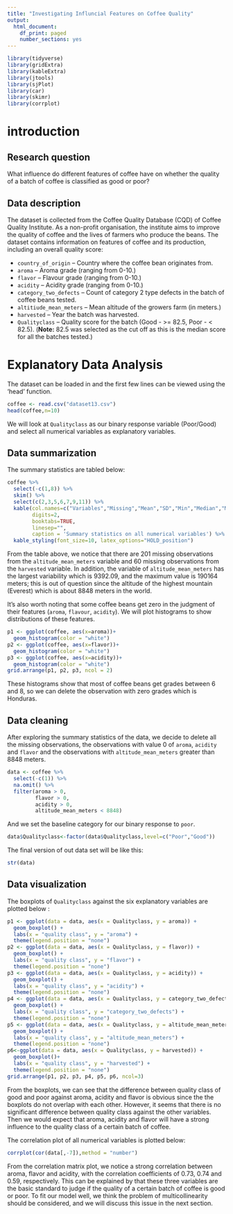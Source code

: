 ```yaml
---
title: "Investigating Influncial Features on Coffee Quality"
output: 
  html_document:
    df_print: paged
    number_sections: yes
---
```


```r
library(tidyverse)
library(gridExtra)
library(kableExtra)
library(jtools)
library(sjPlot)
library(car)
library(skimr)
library(corrplot)
```


# introduction

## Research question

What influence do different features of coffee have on whether the quality of a batch of coffee is classified as good or poor?

## Data description

The dataset is collected from the Coffee Quality Database (CQD) of Coffee Quality Institute. As a non-profit organisation, the institute aims to improve the quality of coffee and the lives of farmers who produce the beans. The dataset contains information on features of coffee and its production, including an overall quality score:  
 
* `country_of_origin` – Country where the coffee bean originates from.
* `aroma` – Aroma grade (ranging from 0-10.)
* `flavor` – Flavour grade (ranging from 0-10.)
* `acidity` – Acidity grade (ranging from 0-10.) 
* `category_two_defects` – Count of category 2 type defects in the batch of coffee beans tested.
* `altitiude_mean_meters` – Mean altitude of the growers farm (in meters.)
* `harvested` – Year the batch was harvested.
* `Qualityclass` – Quality score for the batch (Good - >= 82.5, Poor - < 82.5). (**Note:** 82.5 was selected as the cut off as this is the median score for all the batches tested.)


# Explanatory Data Analysis

The dataset can be loaded in and the first few lines can be viewed using the 'head' function. 

```r
coffee <- read.csv("dataset13.csv")
head(coffee,n=10)
```

We will look at `Qualityclass` as our binary response variable (Poor/Good) and select all numerical variables as explanatory variables. 

## Data summarization 

The summary statistics are tabled below:

```r
coffee %>%
  select(-c(1,8)) %>%
  skim() %>%
  select(c(2,3,5,6,7,9,11)) %>%
  kable(col.names=c("Variables","Missing","Mean","SD","Min","Median","Max"),
        digits=2,
        booktabs=TRUE, 
        linesep="",  
        caption = 'Summary statistics on all numerical variables') %>%
  kable_styling(font_size=10, latex_options="HOLD_position")
```

From the table above, we notice that there are 201 missing observations from the `altitude_mean_meters` variable and 60 missing observations from the `harvested` variable. In addition, the variable of `altitude_mean_meters` has the largest variability which is 9392.09, and the maximum value is 190164 meters; this is out of question since the altitude of the highest mountain (Everest) which is about 8848 meters in the world.

It's also worth noting that some coffee beans get zero in the judgment of their features (`aroma`, `flavour`, `acidity`). We will plot histograms to show distributions of these features. 

```r
p1 <- ggplot(coffee, aes(x=aroma))+
  geom_histogram(color = "white")
p2 <- ggplot(coffee, aes(x=flavor))+
  geom_histogram(color = "white")
p3 <- ggplot(coffee, aes(x=acidity))+
  geom_histogram(color = "white")
grid.arrange(p1, p2, p3, ncol = 2)
```

These histograms show that most of coffee beans get grades between 6 and 8, so we can delete the observation with zero grades which is Honduras. 

## Data cleaning 

After exploring the summary statistics of the data, we decide to delete all the missing observations, the observations with value 0 of `aroma`, `acidity` and `flavor` and the observations with `altitude_mean_meters` greater than 8848 meters.

```r
data <- coffee %>%
  select(-c(1)) %>%
  na.omit() %>% 
  filter(aroma > 0,
         flavor > 0,
         acidity > 0,
         altitude_mean_meters < 8848)
```

And we set the baseline category for our binary response to `poor`.

```r
data$Qualityclass<-factor(data$Qualityclass,level=c("Poor","Good"))
```

The final version of out data set will be like this:

```r
str(data)
```

## Data visualization

The boxplots of `Qualityclass` against the six explanatory variables are plotted below : 

```r
p1 <- ggplot(data = data, aes(x = Qualityclass, y = aroma)) +
  geom_boxplot() +
  labs(x = "quality class", y = "aroma") + 
  theme(legend.position = "none")
p2 <- ggplot(data = data, aes(x = Qualityclass, y = flavor)) +
  geom_boxplot() +
  labs(x = "quality class", y = "flavor") + 
  theme(legend.position = "none")
p3 <- ggplot(data = data, aes(x = Qualityclass, y = acidity)) +
  geom_boxplot() +
  labs(x = "quality class", y = "acidity") + 
  theme(legend.position = "none")
p4 <- ggplot(data = data, aes(x = Qualityclass, y = category_two_defects)) +
  geom_boxplot() +
  labs(x = "quality class", y = "category_two_defects") + 
  theme(legend.position = "none")
p5 <- ggplot(data = data, aes(x = Qualityclass, y = altitude_mean_meters)) +
  geom_boxplot() +
  labs(x = "quality class", y = "altitude_mean_meters") + 
  theme(legend.position = "none")
p6<-ggplot(data = data, aes(x = Qualityclass, y = harvested)) +
  geom_boxplot()+
  labs(x = "quality class", y = "harvested") + 
  theme(legend.position = "none")
grid.arrange(p1, p2, p3, p4, p5, p6, ncol=3)
```

From the boxplots, we can see that the difference between quality class of good and poor against aroma, acidity and flavor is obvious since the the boxplots do not overlap with each other. However, it seems that there is no significant difference between quality class against the other variables. Then we would expect that aroma, acidity and flavor will have a strong influence to the quality class of a certain batch of coffee.

The correlation plot of all numerical variables is plotted below:

```r
corrplot(cor(data[,-7]),method = "number")
```

From the correlation matrix plot, we notice a strong correlation between aroma, flavor and acidity, with the correlation coefficients of 0.73, 0.74 and 0.59, respectively. This can be explained by that these three variables are the basic standard to judge if the quality of a certain batch of coffee is good or poor. To fit our model well, we think the problem of multicollinearity should be considered, and we will discuss this issue in the next section.


